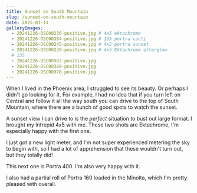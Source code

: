 ```yaml
---
title: Sunset on South Mountain
slug: /sunset-on-south-mountain
date: 2025-01-11
galleryImages:
  - 20241226-DSC00236-positive.jpg # 4x5 ektachrome
  - 20241226-DSC00384-positive.jpg # 135 portra cacti
  - 20241226-DSC00245-positive.jpg # 4x5 portra sunset
  - 20241226-DSC00239-positive.jpg # 4x5 Ektachrome afterglow
  # 135
  - 20241226-DSC00382-positive.jpg
  - 20241226-DSC00380-positive.jpg
  - 20241226-DSC00378-positive.jpg
---
```


When I lived in the Phoenix area, I struggled to see its beauty. Or perhaps I didn't go looking for it. For example,
I had no idea that if you turn left on Central and follow it all the way south
you can drive to the top of South Mountain, where there are a bunch of good
spots to watch the sunset.

A sunset view I can drive to is the _perfect_ situation to bust out large format.
I brought my Intrepid 4x5 with me. These two shots are Ektachrome, I'm especially 
happy with the first one.

<PostImageGroup>
  <PostImage alt="Ektachrome Sunset" props={props} index={0} />
  <PostImage alt="Ektachrome afterglow" props={props} index={3} />
</PostImageGroup>

I just got a new light meter, and I'm not super experienced metering
the sky to begin with, so I had a lot of apprehension that these wouldn't turn out, but
they totally did!

This next one is Portra 400. I'm also very happy with it.

<PostImageGroup>
  <PostImage alt="Portra 400 Sunset" props={props} index={2} />
</PostImageGroup>

I also had a partial roll of Portra 160 loaded in the Minolta, which I'm pretty pleased with overall.

<PostImageGroup>
  <PostImage
    alt="Sunset flares into the camera over mountainous desert and backlit saguaro"
    props={props}
    index={1}
  />
  <PostImage alt="Portra 160" props={props} index={5} />
  <PostImage alt="Portra 160" props={props} index={4} />
  <PostImage alt="Portra 160" props={props} index={6} />
</PostImageGroup>
